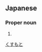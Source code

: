 ==Japanese==
{{ja-kanjitab|楠|本}}

===Proper noun===
{{ja-pos|proper|くすもと}}

# {{surname|lang=ja}}

[[Category:Japanese surnames|くすもと]]